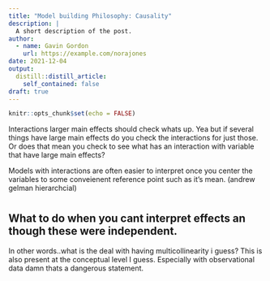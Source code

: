 ```yaml
---
title: "Model building Philosophy: Causality"
description: |
  A short description of the post.
author:
  - name: Gavin Gordon
    url: https://example.com/norajones
date: 2021-12-04
output:
  distill::distill_article:
    self_contained: false
draft: true    
---
```


```r
knitr::opts_chunk$set(echo = FALSE)
```

Interactions larger main effects should check whats up. Yea but if several things have large main effects do you check the interactions for just those. Or does that mean you check to see what has an interaction with variable that have large main effects?

Models with interactions are often easier to interpret once you center the variables to some conveienent reference point such as it's mean. (andrew gelman hierarchcial)

# 

## What to do when you cant interpret effects an though these were independent. 

In other words..what is the deal with having multicollinearity i guess? This is also present at the conceptual level I guess. Especially with observational data damn thats a dangerous statement.
